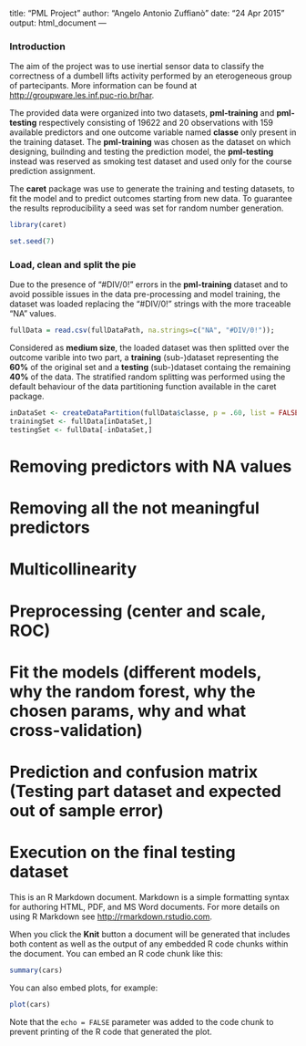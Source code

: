 title: "PML Project"
author: "Angelo Antonio Zuffianò"
date: "24 Apr 2015"
output: html_document
---

### Introduction
The aim of the project was to use inertial sensor data to classify the correctness of a dumbell lifts activity performed by an eterogeneous group of partecipants. More information can be found at <http://groupware.les.inf.puc-rio.br/har>. 

The provided data were organized into two datasets, **pml-training** and **pml-testing** respectively consisting of 19622 and 20 observations with 159 available predictors and one outcome variable named **classe** only present in the training dataset. The **pml-training** was chosen as the dataset on which designing, builnding and testing the prediction model, the **pml-testing** instead was reserved as smoking test dataset and used only for the course prediction assignment.

The **caret** package was use to generate the training and testing datasets, to fit the model and to predict outcomes starting from new data. To guarantee the results reproducibility a seed was set for random number generation.

```r
library(caret)

set.seed(7)
```

### Load, clean and split the pie
Due to the presence of "#DIV/0!" errors in the **pml-training** dataset and to avoid possible issues in the data pre-processing and model training, the dataset was loaded replacing the "#DIV/0!" strings with the more traceable "NA" values.

```r
fullData = read.csv(fullDataPath, na.strings=c("NA", "#DIV/0!"));
```

Considered as **medium size**, the loaded dataset was then splitted over the outcome varible into two part, a **training** (sub-)dataset representing the **60%** of the original set and a **testing** (sub-)dataset containg the remaining **40%** of the data. The stratified random splitting was performed using the default behaviour of the data partitioning function available in the caret package. 

```r
inDataSet <- createDataPartition(fullData$classe, p = .60, list = FALSE)
trainingSet <- fullData[inDataSet,]
testingSet <- fullData[-inDataSet,]
```

# Removing predictors with NA values
# Removing all the not meaningful predictors
# Multicollinearity
# Preprocessing (center and scale, ROC)
# Fit the models (different models, why the random forest, why the chosen params, why and what cross-validation)
# Prediction and confusion matrix (Testing part dataset and expected out of sample error)
# Execution on the final testing dataset

This is an R Markdown document. Markdown is a simple formatting syntax for authoring HTML, PDF, and MS Word documents. For more details on using R Markdown see <http://rmarkdown.rstudio.com>.

When you click the **Knit** button a document will be generated that includes both content as well as the output of any embedded R code chunks within the document. You can embed an R code chunk like this:

```r
summary(cars)
```

You can also embed plots, for example:

```r
plot(cars)
```

Note that the `echo = FALSE` parameter was added to the code chunk to prevent printing of the R code that generated the plot.
